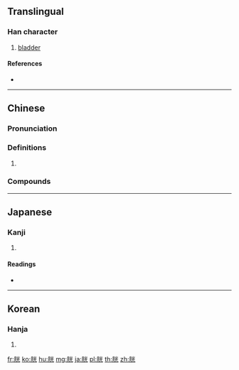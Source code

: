 {{character info/new}}
==Translingual==

===Han character===
{{Han char|rn=130|rad=肉|as=06|sn=10|four=79211|canj=BFMU}}

# [[bladder]]

====References====
* {{Han ref|kx=0980.230|dkj=29432|dj=1432.230|hdz=32067.090|uh=80F1|ud=33009|bh=AFD6|bd=45014}}

----

==Chinese==
{{zh-forms}}

===Pronunciation===
{{zh-pron
|m=guāng
|c=gwong1
|mn=kong
|mc=y
|oc=y
|cat=n
}}

===Definitions===
{{zh-hanzi}}

# {{zh-only|膀胱|bladder}}

===Compounds===
{{zh-der|胱氨酸|膀胱癌|膀胱|膀胱鏡|膀胱炎}}

----

==Japanese==

===Kanji===
{{ja-kanji|grade=|rs=肉06}}

# {{defn|lang=ja|sort=肉06}}

====Readings====
* {{ja-readings|on=[[こう]] (kō)|kun=|nanori=}}

----

==Korean==

===Hanja===
{{ko-hanja|hangeul=광|eumhun=|rv=gwang|mr=kwang|y=kwang}}

# {{defn|lang=ko|sort=肉06}}

[[fr:胱]]
[[ko:胱]]
[[hu:胱]]
[[mg:胱]]
[[ja:胱]]
[[pl:胱]]
[[th:胱]]
[[zh:胱]]